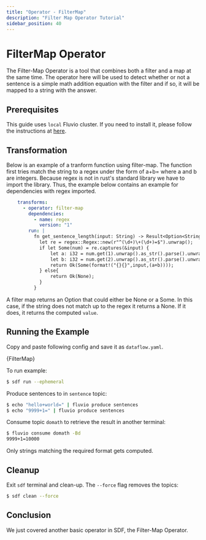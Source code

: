 ```yaml
---
title: "Operator - FilterMap"
description: "Filter Map Operator Tutorial"
sidebar_position: 40
---
```


# FilterMap Operator

The Filter-Map Operator is a tool that combines both a filter and a map at the same time. The operator here will be used to detect whether or not a sentence is a simple math addition equation with the filter and if so, it will be mapped to a string with the answer.

## Prerequisites

This guide uses `local` Fluvio cluster. If you need to install it, please follow the instructions at [here][installation].

## Transformation

Below is an example of a tranform function using filter-map. The function first tries match the string to a regex under the form of a+b= where a and b are integers. Because regex is not in rust's standard library we have to import the library. Thus, the example below contains an example for dependencies with regex imported.

```YAML
    transforms:
      - operator: filter-map 
        dependencies:
          - name: regex
            version: "1"
        run: |
          fn get_sentence_length(input: String) -> Result<Option<String> > {
            let re = regex::Regex::new(r"^(\d+)\+(\d+)=$").unwrap();
            if let Some(num) = re.captures(&input) {
                let a: i32 = num.get(1).unwrap().as_str().parse().unwrap();
                let b: i32 = num.get(2).unwrap().as_str().parse().unwrap();
                return Ok(Some(format!("{}{}",input,(a+b))));
            } else{
                return Ok(None);
            }
          }
```

A filter map returns an Option that could either be None or a Some. In this case, if the string does not match up to the regex it returns a None. If it does, it returns the computed `value`.

## Running the Example

Copy and paste following config and save it as `dataflow.yaml`.


<CodeBlock language="yaml">{FilterMap}</CodeBlock>

To run example:
```bash copy="cmd"
$ sdf run --ephemeral
```

Produce sentences to in `sentence` topic:

```bash copy="cmd"
$ echo "hello+world=" | fluvio produce sentences
$ echo "9999+1=" | fluvio produce sentences
```

Consume topic `domath` to retrieve the result in another terminal:

```bash copy="cmd"
$ fluvio consume domath -Bd
9999+1=10000
```
Only strings matching the required format gets computed.

## Cleanup

Exit `sdf` terminal and clean-up. The `--force` flag removes the topics:

```bash copy="cmd"
$ sdf clean --force
```


## Conclusion

We just covered another basic operator in SDF, the Filter-Map Operator. 


[installation]: /docs/fluvio/quickstart#install-fluvio
